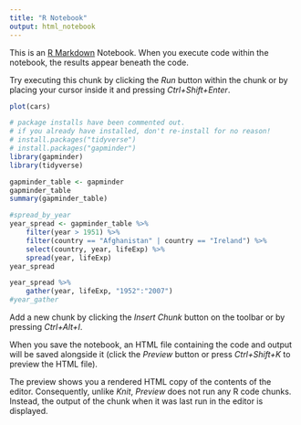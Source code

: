 ---
title: "R Notebook"
output: html_notebook
---

This is an [R Markdown](http://rmarkdown.rstudio.com) Notebook. When you execute code within the notebook, the results appear beneath the code. 

Try executing this chunk by clicking the *Run* button within the chunk or by placing your cursor inside it and pressing *Ctrl+Shift+Enter*. 

```{r demo_plot}
plot(cars)
```


```{r preface}
# package installs have been commented out. 
# if you already have installed, don't re-install for no reason!
# install.packages("tidyverse")
# install.packages("gapminder")
library(gapminder)
library(tidyverse)
```


```{r load_gapminder_data}
gapminder_table <- gapminder
gapminder_table
summary(gapminder_table)

```


```{r spread_by_year}
#spread_by_year
year_spread <- gapminder_table %>% 
    filter(year > 1951) %>% 
    filter(country == "Afghanistan" | country == "Ireland") %>% 
    select(country, year, lifeExp) %>% 
    spread(year, lifeExp)
year_spread
```


```{r gather_by_year}
year_spread %>% 
    gather(year, lifeExp, "1952":"2007")
#year_gather
```




Add a new chunk by clicking the *Insert Chunk* button on the toolbar or by pressing *Ctrl+Alt+I*.

When you save the notebook, an HTML file containing the code and output will be saved alongside it (click the *Preview* button or press *Ctrl+Shift+K* to preview the HTML file).

The preview shows you a rendered HTML copy of the contents of the editor. Consequently, unlike *Knit*, *Preview* does not run any R code chunks. Instead, the output of the chunk when it was last run in the editor is displayed.
